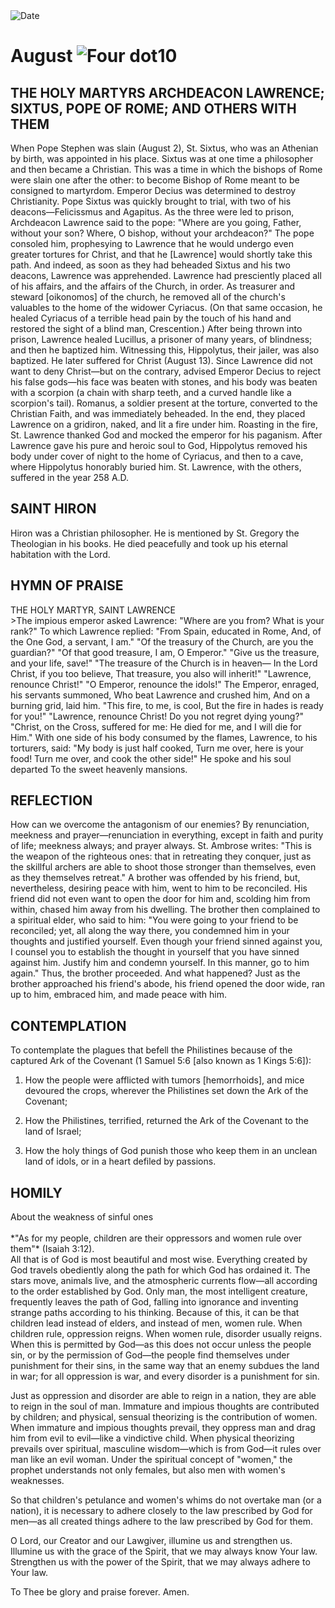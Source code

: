 
<RunningHead />
<Image src="/title-imprint.png" height={68} width={50} alt="Date" className="title-imprint"/>

# <div id="date">August <Image className="four-dot" src="/four-dot.png" height={15} width={15} alt="Four dot" />10</div>

## THE HOLY MARTYRS ARCHDEACON LAWRENCE; SIXTUS, POPE OF ROME; AND OTHERS WITH THEM

When Pope Stephen was slain (August 2), St. Sixtus, who was an Athenian by birth, was appointed in his place. Sixtus was at one time a philosopher and then became a Christian. This was a time in which the bishops of Rome were slain one after the other: to become Bishop of Rome meant to be consigned to martyrdom. Emperor Decius was determined to destroy Christianity. Pope Sixtus was quickly brought to trial, with two of his deacons—Felicissmus and Agapitus. As the three were led to prison, Archdeacon Lawrence said to the pope: "Where are you going, Father, without your son? Where, O bishop, without your archdeacon?" The pope consoled him, prophesying to Lawrence that he would undergo even greater tortures for Christ, and that he [Lawrence] would shortly take this path. And indeed, as soon as they had beheaded Sixtus and his two deacons, Lawrence was apprehended. Lawrence had presciently placed all of his affairs, and the affairs of the Church, in order. As treasurer and steward [oikonomos] of the church, he removed all of the church's valuables to the home of the widower Cyriacus. (On that same occasion, he healed Cyriacus of a terrible head pain by the touch of his hand and restored the sight of a blind man, Crescention.) After being thrown into prison, Lawrence healed Lucillus, a prisoner of many years, of blindness; and then he baptized him. Witnessing this, Hippolytus, their jailer, was also baptized. He later suffered for Christ (August 13). Since Lawrence did not want to deny Christ—but on the contrary, advised Emperor Decius to reject his false gods—his face was beaten with stones, and his body was beaten with a scorpion (a chain with sharp teeth, and a curved handle like a scorpion's tail). Romanus, a soldier present at the torture, converted to the Christian Faith, and was immediately beheaded. In the end, they placed Lawrence on a gridiron, naked, and lit a fire under him. Roasting in the fire, St. Lawrence thanked God and mocked the emperor for his paganism. After Lawrence gave his pure and heroic soul to God, Hippolytus removed his body under cover of night to the home of Cyriacus, and then to a cave, where Hippolytus honorably buried him. St. Lawrence, with the others, suffered in the year 258 A.D.

## SAINT HIRON

Hiron was a Christian philosopher. He is mentioned by St. Gregory the Theologian in his books. He died peacefully and took up his eternal habitation with the Lord.


## HYMN OF PRAISE
<div style={{textAlign:'center', color:'crimson', fontWeight:'bold'}}>
THE HOLY MARTYR, SAINT LAWRENCE
</div>
>The impious emperor asked Lawrence:  
"Where are you from? What is your rank?"  
To which Lawrence replied:  
"From Spain, educated in Rome,  
And, of the One God, a servant, I am."  
"Of the treasury of the Church, are you the guardian?"  
"Of that good treasure, I am, O Emperor."  
"Give us the treasure, and your life, save!"  
"The treasure of the Church is in heaven—  
In the Lord Christ, if you too believe,  
That treasure, you also will inherit!"  
"Lawrence, renounce Christ!"  
"O Emperor, renounce the idols!"  
The Emperor, enraged, his servants summoned,  
Who beat Lawrence and crushed him,  
And on a burning grid, laid him.  
"This fire, to me, is cool,  
But the fire in hades is ready for you!"  
"Lawrence, renounce Christ!  
Do you not regret dying young?"  
"Christ, on the Cross, suffered for me:  
He died for me, and I will die for Him."  
With one side of his body consumed by the flames,  
Lawrence, to his torturers, said:  
"My body is just half cooked,  
Turn me over, here is your food!  
Turn me over, and cook the other side!"  
He spoke and his soul departed  
To the sweet heavenly mansions.  


## REFLECTION

How can we overcome the antagonism of our enemies? By renunciation, meekness and prayer—renunciation in everything, except in faith and purity of life; meekness always; and prayer always. St. Ambrose writes: "This is the weapon of the righteous ones: that in retreating they conquer, just as the skillful archers are able to shoot those stronger than themselves, even as they themselves retreat." A brother was offended by his friend, but, nevertheless, desiring peace with him, went to him to be reconciled. His friend did not even want to open the door for him and, scolding him from within, chased him away from his dwelling. The brother then complained to a spiritual elder, who said to him: "You were going to your friend to be reconciled; yet, all along the way there, you condemned him in your thoughts and justified yourself. Even though your friend sinned against you, I counsel you to establish the thought in yourself that you have sinned against him. Justify him and condemn yourself. In this manner, go to him again." Thus, the brother proceeded. And what happened? Just as the brother approached his friend's abode, his friend opened the door wide, ran up to him, embraced him, and made peace with him.


## CONTEMPLATION

To contemplate the plagues that befell the Philistines because of the captured Ark of the Covenant (1 Samuel 5:6 [also known as 1 Kings 5:6]):

1. How the people were afflicted with tumors [hemorrhoids], and mice devoured the crops, wherever the Philistines set down the Ark of the Covenant;

2. How the Philistines, terrified, returned the Ark of the Covenant to the land of Israel;

3. How the holy things of God punish those who keep them in an unclean land of idols, or in a heart defiled by passions.


## HOMILY
<div style={{textAlign:'center', color:'crimson', fontWeight:'bold'}}>
About the weakness of sinful ones
</div>
<br />
<div style={{textAlign:'right'}}>
*"As for my people, children are their oppressors and women rule over them"* (Isaiah 3:12).
</div>
All that is of God is most beautiful and most wise. Everything created by God travels obediently along the path for which God has ordained it. The stars move, animals live, and the atmospheric currents flow—all according to the order established by God. Only man, the most intelligent creature, frequently leaves the path of God, falling into ignorance and inventing strange paths according to his thinking. Because of this, it can be that children lead instead of elders, and instead of men, women rule. When children rule, oppression reigns. When women rule, disorder usually reigns. When this is permitted by God—as this does not occur unless the people sin, or by the permission of God—the people find themselves under punishment for their sins, in the same way that an enemy subdues the land in war; for all oppression is war, and every disorder is a punishment for sin.

Just as oppression and disorder are able to reign in a nation, they are able to reign in the soul of man. Immature and impious thoughts are contributed by children; and physical, sensual theorizing is the contribution of women. When immature and impious thoughts prevail, they oppress man and drag him from evil to evil—like a vindictive child. When physical theorizing prevails over spiritual, masculine wisdom—which is from God—it rules over man like an evil woman. Under the spiritual concept of "women," the prophet understands not only females, but also men with women's weaknesses.

So that children's petulance and women's whims do not overtake man (or a nation), it is necessary to adhere closely to the law prescribed by God for men—as all created things adhere to the law prescribed by God for them.

O Lord, our Creator and our Lawgiver, illumine us and strengthen us. Illumine us with the grace of the Spirit, that we may always know Your law. Strengthen us with the power of the Spirit, that we may always adhere to Your law.

To Thee be glory and praise forever. Amen.